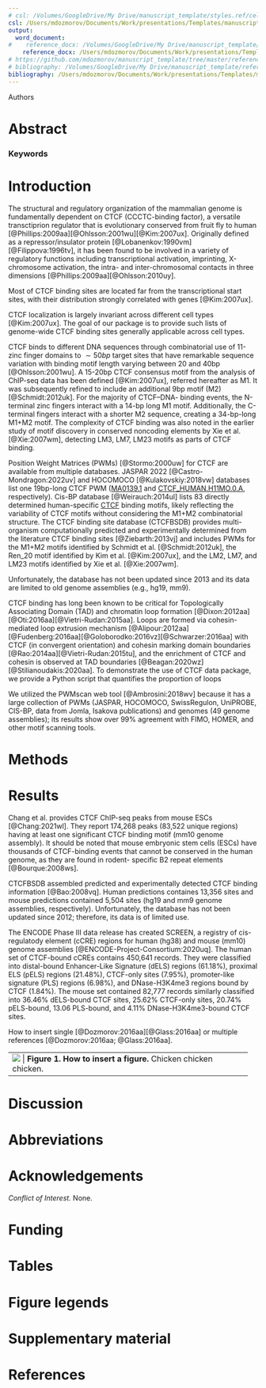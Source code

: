 ```yaml
---
# csl: /Volumes/GoogleDrive/My Drive/manuscript_template/styles.ref/cell-reports.csl
csl: /Users/mdozmorov/Documents/Work/presentations/Templates/manuscript_template/styles.ref/cell-reports.csl
output: 
  word_document:
#    reference_docx: /Volumes/GoogleDrive/My Drive/manuscript_template/styles.doc/NIH_grant_style.docx
    reference_docx: /Users/mdozmorov/Documents/Work/presentations/Templates/manuscript_template/styles.doc/NIH_grant_style.docx
# https://github.com/mdozmorov/manuscript_template/tree/master/references
# bibliography: /Volumes/GoogleDrive/My Drive/manuscript_template/references/references_MD.bib
bibliography: /Users/mdozmorov/Documents/Work/presentations/Templates/manuscript_template/references/references_MD.bib
---
```


Authors

# Abstract

### Keywords

# Introduction

The structural and regulatory organization of the mammalian genome is fundamentally dependent on CTCF (CCCTC-binding factor), a versatile transctiprion regulator that is evolutionary conserved from fruit fly to human [@Phillips:2009aa][@Ohlsson:2001wu][@Kim:2007ux]. Originally defined as a repressor/insulator protein [@Lobanenkov:1990vm][@Filippova:1996tv], it has been found to be involved in a variety of regulatory functions including transcriptional activation, imprinting, X-chromosome activation, the intra- and inter-chromosomal contacts in three dimensions [@Phillips:2009aa][@Ohlsson:2010uy]. 

Most of CTCF binding sites are located far from the transcriptional start sites, with their distribution strongly correlated with genes [@Kim:2007ux].

CTCF localization is largely invariant across different cell types [@Kim:2007ux]. The goal of our package is to provide such lists of genome-wide CTCF binding sites generally applicable across cell types.


CTCF binds to different DNA sequences through combinatorial use of 11-zinc finger domains to $\sim50bp$ target sites that have remarkable sequence variation with binding motif length varying between 20 and 40bp [@Ohlsson:2001wu]. A 15-20bp CTCF consensus motif from the analysis of ChIP-seq data has been defined [@Kim:2007ux], referred hereafter as M1. It was subsequently refined to include an additional 9bp motif (M2) [@Schmidt:2012uk]. For the majority of CTCF–DNA- binding events, the N-terminal zinc fingers interact with a 14-bp long M1 motif. Additionally, the C-terminal fingers interact with a shorter M2 sequence, creating a 34-bp-long M1+M2 motif. The complexity of CTCF binding was also noted in the earlier study of motif discovery in conserved noncoding elements by Xie et al. [@Xie:2007wm], detecting LM3, LM7, LM23 motifs as parts of CTCF binding.

Position Weight Matrices (PWMs) [@Stormo:2000uw] for CTCF are available from multiple databases. JASPAR 2022 [@Castro-Mondragon:2022uv] and HOCOMOCO [@Kulakovskiy:2018vw] databases list one 19bp-long CTCF PWM ([MA0139.1](https://jaspar.genereg.net/matrix/MA0139.1/) and [CTCF_HUMAN.H11MO.0.A](https://hocomoco11.autosome.org/motif/CTCF_HUMAN.H11MO.0.A), respectively). Cis-BP database [@Weirauch:2014ul] lists 83 directly determined human-specific [CTCF](http://cisbp.ccbr.utoronto.ca/TFreport.php?searchTF=T094831_2.00) binding motifs, likely reflecting the variability of CTCF motifs without considering the M1+M2 combinatorial structure. The CTCF binding site database (CTCFBSDB) provides multi-organism computationally predicted and experimentally determined from the literature CTCF binding sites [@Ziebarth:2013vj] and includes PWMs for the M1+M2 motifs identified by Schmidt et al. [@Schmidt:2012uk], the Ren_20 motif identified by Kim et al. [@Kim:2007ux], and the LM2, LM7, and LM23 motifs identified by Xie et al. [@Xie:2007wm]. 

Unfortunately, the database has not been updated since 2013 and its data are limited to old genome assemblies (e.g., hg19, mm9).

CTCF binding has long been known to be critical for Topologically Associating Domain (TAD) and chromatin loop formation [@Dixon:2012aa][@Oti:2016aa][@Vietri-Rudan:2015aa]. Loops are formed via cohesin-mediated loop extrusion mechanism [@Alipour:2012aa][@Fudenberg:2016aa][@Goloborodko:2016vz][@Schwarzer:2016aa] with CTCF (in convergent orientation) and cohesin marking domain boundaries [@Rao:2014aa][@Vietri-Rudan:2015tu], and the enrichment of CTCF and cohesin is observed at TAD boundaries  [@Beagan:2020wz][@Stilianoudakis:2020aa]. To demonstrate the use of CTCF data package, we provide a Python script that quantifies the proportion of loops 

We utilized the PWMscan web tool [@Ambrosini:2018wv] because it has a large collection of PWMs (JASPAR, HOCOMOCO, SwissRegulon, UniPROBE, CIS-BP, data from Jomla, Isakova publications) and genomes (49 genome assemblies); its results show over 99% agreement with FIMO, HOMER, and other motif scanning tools.

# Methods



# Results



Chang et al. provides CTCF ChIP-seq peaks from mouse ESCs [@Chang:2021wl]. They report 174,268 peaks (83,522 unique regions) having at least one significant CTCF binding motif (mm10 genome assembly). It should be noted that mouse embryonic stem cells (ESCs) have thousands of CTCF-binding events that cannot be conserved in the human genome, as they are found in rodent- specific B2 repeat elements [@Bourque:2008ws].

CTCFBSDB assembled predicted and experimentally detected CTCF binding information [@Bao:2008vq]. Human predictions containes 13,356 sites and mouse predictions contained 5,504 sites (hg19 and mm9 genome assemblies, respectively). Unfortunately, the database has not been updated since 2012; therefore, its data is of limited use.

The ENCODE Phase III data release has created SCREEN, a registry of cis-regulatody element (cCRE) regions for human (hg38) and mouse (mm10) genome assemblies [@ENCODE-Project-Consortium:2020uq]. The human set of CTCF-bound cCREs contains 450,641 records. They were classified into distal-bound Enhancer-Like Signature (dELS) regions (61.18%), proximal ELS (pELS) regions (21.48%), CTCF-only sites (7.95%), promoter-like signature (PLS) regions (6.98%), and DNase-H3K4me3 regions bound by CTCF (1.84%). The mouse set contained 82,777 records similarly classified into 36.46% dELS-bound CTCF sites, 25.62% CTCF-only sites, 20.74% pELS-bound, 13.06 PLS-bound, and 4.11% DNase-H3K4me3-bound CTCF sites.

How to insert single [@Dozmorov:2016aa][@Glass:2016aa] or multiple references [@Dozmorov:2016aa; @Glass:2016aa].

+-------+
| ![](figures/chicken.png)      |
| **Figure 1. How to insert a figure.** Chicken chicken chicken.     |
+-------+
# Discussion

# Abbreviations

# Acknowledgements

_Conflict of Interest._ None.

# Funding

# Tables

# Figure legends

# Supplementary material

# References
